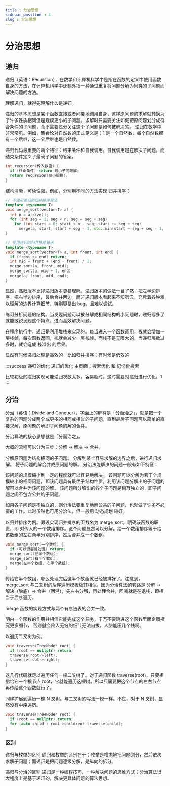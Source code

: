 ```yaml
---
title : 分治思想
sidebar_position : 4
slug : 分治思想
---
```

# 分治思想

## 递归

递归（英语：Recursion），在数学和计算机科学中是指在函数的定义中使用函数自身的方法，在计算机科学中还额外指一种通过重复将问题分解为同类的子问题而解决问题的方法。

理解递归，就得先理解什么是递归。

递归的基本思想是某个函数直接或者间接地调用自身，这样原问题的求解就转换为了许多性质相同但是规模更小的子问题。求解时只需要关注如何把原问题划分成符合条件的子问题，而不需要过分关注这个子问题是如何被解决的。
递归在数学中非常常见。例如，集合论对自然数的正式定义是：1 是一个自然数，每个自然数都有一个后继，这一个后继也是自然数。

递归代码最重要的两个特征：结束条件和自我调用。自我调用是在解决子问题，而结束条件定义了最简子问题的答案。

```cpp
int recursion(传入数值) {
  if (终止条件) return 最小子问题解;
  return recursion(缩小规模);
}
```

结构清晰，可读性强。例如，分别用不同的方法实现 归并排序：
```cpp
// 不使用递归的归并排序算法
template <typename T>
void merge_sort(vector<T> a) {
  int n = a.size();
  for (int seg = 1; seg < n; seg = seg + seg)
    for (int start = 0; start < n - seg; start += seg + seg)
      merge(a, start, start + seg - 1, std::min(start + seg + seg - 1, n - 1));
}

// 使用递归的归并排序算法
template <typename T>
void merge_sort(vector<T> a, int front, int end) {
  if (front >= end) return;
  int mid = front + (end - front) / 2;
  merge_sort(a, front, mid);
  merge_sort(a, mid + 1, end);
  merge(a, front, mid, end);
}
```

显然，递归版本比非递归版本更易理解。递归版本的做法一目了然：把左半边排序，把右半边排序，最后合并两边。而非递归版本看起来不知所云，充斥着各种难以理解的边界计算细节，特别容易出 bug，且难以调试。

练习分析问题的结构。当发现问题可以被分解成相同结构的小问题时，递归写多了就能敏锐发现这个特点，进而高效解决问题。

在程序执行中，递归是利用堆栈来实现的。每当进入一个函数调用，栈就会增加一层栈帧，每次函数返回，栈就会减少一层栈帧。而栈不是无限大的，当递归层数过多时，就会造成 栈溢出 的后果。

显然有时候递归处理是高效的，比如归并排序；有时候是低效的

:::success 递归的优化
递归的优化
主页面：搜索优化 和 记忆化搜索

比较初级的递归实现可能递归次数太多，容易超时。这时需要对递归进行优化。1
:::


## 分治

分治（英语：Divide and Conquer），字面上的解释是「分而治之」，就是把一个复杂的问题分成两个或更多的相同或相似的子问题，直到最后子问题可以简单的直接求解，原问题的解即子问题的解的合并。

分治算法的核心思想就是「分而治之」。

大概的流程可以分为三步：分解 -> 解决 -> 合并。

分解原问题为结构相同的子问题。
分解到某个容易求解的边界之后，进行递归求解。
将子问题的解合并成原问题的解。
分治法能解决的问题一般有如下特征：

该问题的规模缩小到一定的程度就可以容易地解决。
该问题可以分解为若干个规模较小的相同问题，即该问题具有最优子结构性质，利用该问题分解出的子问题的解可以合并为该问题的解。
该问题所分解出的各个子问题是相互独立的，即子问题之间不包含公共的子问题。

如果各子问题是不独立的，则分治法要重复地解公共的子问题，也就做了许多不必要的工作。此时虽然也可用分治法，但一般用 动态规划 较好。

以归并排序为例。假设实现归并排序的函数名为 merge_sort。明确该函数的职责，即 对传入的一个数组排序。这个问题显然可以分解。给一个数组排序等于给该数组的左右两半分别排序，然后合并成一个数组。

```cpp
void merge_sort(一个数组) {
  if (可以很容易处理) return;
  merge_sort(左半个数组);
  merge_sort(右半个数组);
  merge(左半个数组, 右半个数组);
}
```

传给它半个数组，那么处理完后这半个数组就已经被排好了。注意到，merge_sort 与二叉树的后序遍历模板极其相似。因为分治算法的套路是 分解 -> 解决（触底）-> 合并（回溯），先左右分解，再处理合并，回溯就是在退栈，即相当于后序遍历。

merge 函数的实现方式与两个有序链表的合并一致。

明白一个函数的作用并相信它能完成这个任务，千万不要跳进这个函数里面企图探究更多细节， 否则就会陷入无穷的细节无法自拔，人脑能压几个栈啊。

以遍历二叉树为例。

```cpp
void traverse(TreeNode* root) {
  if (root == nullptr) return;
  traverse(root->left);
  traverse(root->right);
}
```
这几行代码就足以遍历任何一棵二叉树了。对于递归函数 traverse(root)，只要相信给它一个根节点 root，它就能遍历这棵树。所以只需要把这个节点的左右节点再传给这个函数就行了。

同样扩展到遍历一棵 N 叉树。与二叉树的写法一模一样。不过，对于 N 叉树，显然没有中序遍历。

```cpp
void traverse(TreeNode* root) {
  if (root == nullptr) return;
  for (auto child : root->children) traverse(child);
}
```

### 区别

递归与枚举的区别
递归和枚举的区别在于：枚举是横向地把问题划分，然后依次求解子问题；而递归是把问题逐级分解，是纵向的拆分。

递归与分治的区别
递归是一种编程技巧，一种解决问题的思维方式；分治算法很大程度上是基于递归的，解决更具体问题的算法思想。